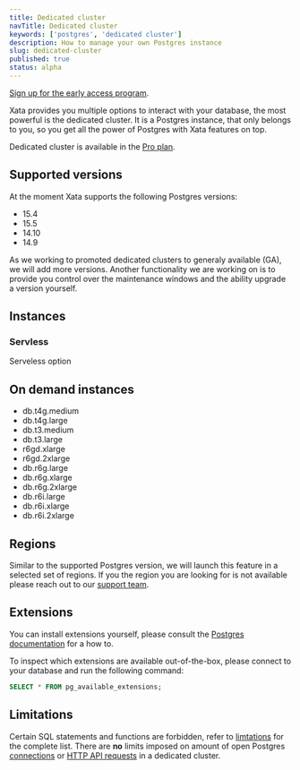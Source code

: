 ```yaml
---
title: Dedicated cluster
navTitle: Dedicated cluster
keywords: ['postgres', 'dedicated cluster']
description: How to manage your own Postgres instance
slug: dedicated-cluster
published: true
status: alpha
---
```


[Sign up for the early access program](https://5i8caik7lja.typeform.com/to/Gh5lin22).

Xata provides you multiple options to interact with your database, the most powerful is the dedicated cluster.
It is a Postgres instance, that only belongs to you, so you get all the power of Postgres with Xata features on top.

Dedicated cluster is available in the [Pro plan](/docs/concepts/pricing#pro-plan).

## Supported versions

At the moment Xata supports the following Postgres versions:

- 15.4
- 15.5
- 14.10
- 14.9

As we working to promoted dedicated clusters to generaly available (GA), we will add more versions.
Another functionality we are working on is to provide you control over the maintenance windows and the ability upgrade a version yourself.

## Instances

### Servless

Serveless option

## On demand instances

- db.t4g.medium
- db.t4g.large
- db.t3.medium
- db.t3.large
- r6gd.xlarge
- r6gd.2xlarge
- db.r6g.large
- db.r6g.xlarge
- db.r6g.2xlarge
- db.r6i.large
- db.r6i.xlarge
- db.r6i.2xlarge

## Regions

Similar to the supported Postgres version, we will launch this feature in a selected set of regions.
If you the region you are looking for is not available please reach out to our [support team](/docs/resources/support).

## Extensions

You can install extensions yourself, please consult the [Postgres documentation](https://www.postgresql.org/docs/current/sql-createextension.html) for a how to.

To inspect which extensions are available out-of-the-box, please connect to your database and run the following command:

```sql
SELECT * FROM pg_available_extensions;
```

## Limitations

Certain SQL statements and functions are forbidden, refer to [limtations](/docs/postgres#limitations) for the complete list.
There are **no** limits imposed on amount of open Postgres [connections](/docs/postgres#connection-limits) or [HTTP API requests](/docs/rest-api/limits#rate-limits) in a dedicated cluster.
